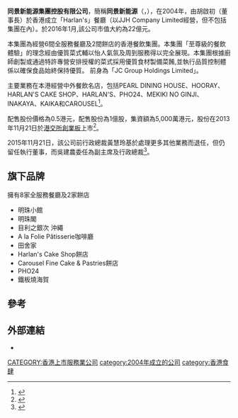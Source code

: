 {{Infobox company
| name = 同景新能源
| name_en = 
| logo = 
| type = 
| other_text = 
| traded_as = {{hkex|8326}}
| foundation = 2004年
| location = {{HK}}
| area_served = {{HK}}
| founder = 
| key_people = 胡啟初（董事長）<br>吳建農（副董事長及首席執行官）<br>黃慧玲（執行董事及前首席執行官）
| industry = 食品業
| revenue = 
| operating_income = 
| num_employees = 
| parent = 
| homepage = [http://www.jcgroup.hk/ 官方網頁]
}}
'''同景新能源集團控股有限公司'''，簡稱'''同景新能源'''（'''{{lang-en|Tonking New Energy Group Holdings Ltd}}'''，'''{{hkex|8326}}'''），在2004年，由胡啟初（董事長）於香港成立「Harlan's」餐廳（以JJH Company Limited經營，但不包括集團在內）。於2016年1月,該公司市值大約為22億元。

本集團為經營6間全服務餐廳及2間餅店的香港餐飲集團。本集團「至尊級的餐飲體驗」的理念經由優質菜式輔以怡人氣氛及周到服務得以完全展現。本集團根據廚師創製或通過特許專營安排授權的菜式採用優質食材製備菜餚,並執行品質控制體係以確保食品始終保持優質。
前身為「JC Group Holdings Limited」。

主要業務在本港經營中外餐飲名店，包括PEARL DINING HOUSE、HOORAY、HARLAN'S CAKE SHOP、HARLAN'S、PHO24、MEKIKI NO GINJI、INAKAYA、KAIKA和CAROUSEL<ref>{{Cite web |url=http://www.jcgroup.hk/about/ |title=JC Group Holdings Limited簡介 |access-date=2013-11-17 |archive-date=2013-10-02 |archive-url=https://web.archive.org/web/20131002074224/http://www.jcgroup.hk/about/ |dead-url=no }}</ref>。

配售股份價格為0.5港元，配售股份為1億股，集資額為5,000萬港元，股份在2013年11月21日於[[港交所|港交所]][[香港創業板|創業板]]上市<ref>{{Cite web |url=http://www.hkexnews.hk/listedco/listconews/GEM/2013/1114/GLN20131114006_C.pdf |title=JC Group Holdings Limited配售資料 |access-date=2013-11-17 |archive-date=2019-11-04 |archive-url=https://web.archive.org/web/20191104153443/https://www1.hkexnews.hk/listedco/listconews/gem/2013/1114/gln20131114006_c.pdf |dead-url=no }}</ref>。

2015年11月21日，該公司前行政總裁黃慧玲基於處理更多其他業務而退任，但仍留任執行董事，而吳建農委任為副主席及行政總裁<ref>{{Cite web |url=http://www.hkexnews.hk/listedco/listconews/GEM/2015/1122/GLN20151122004_C.pdf |title=更換行政總裁 委任副主席 獨立非執行董事退任 及 董事會委員會成員變動通告 |access-date=2015-11-22 |archive-date=2019-12-06 |archive-url=https://web.archive.org/web/20191206114946/https://www1.hkexnews.hk/listedco/listconews/gem/2015/1122/gln20151122004_c.pdf |dead-url=no }}</ref>。

==旗下品牌==
擁有8家全服務餐廳及2家餅店
* 明珠小館
* 明珠閣
* 目利之銀次 沖繩
* A la Folie Pâtisserie咖啡廳
* 田舍家
* Harlan's Cake Shop餅店
* Carousel Fine Cake & Pastries餅店
* PHO24
* 鐵板燒海賀

==參考==
{{reflist}}

==外部連結==
* {{Official website|http://www.jcgroup.hk}}

[[CATEGORY:香港上市服務業公司|CATEGORY:香港上市服務業公司]]
[[category:2004年成立的公司|category:2004年成立的公司]]
[[category:香港食肆|category:香港食肆]]